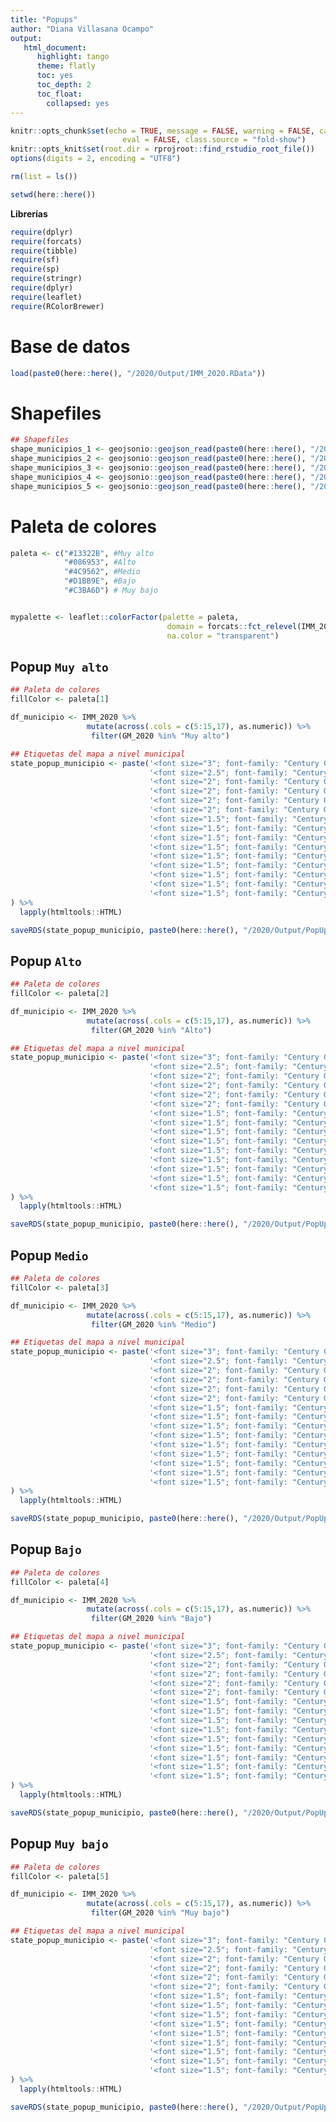 ```yaml
---
title: "Popups"
author: "Diana Villasana Ocampo"
output:
   html_document:
      highlight: tango
      theme: flatly
      toc: yes
      toc_depth: 2
      toc_float:
        collapsed: yes
---
```


```r
knitr::opts_chunk$set(echo = TRUE, message = FALSE, warning = FALSE, cache = FALSE, cache.lazy = FALSE, 
                         eval = FALSE, class.source = "fold-show")
knitr::opts_knit$set(root.dir = rprojroot::find_rstudio_root_file())
options(digits = 2, encoding = "UTF8")
```   
 
```r
rm(list = ls())
```

```r
setwd(here::here())
```

**Librerías**
```r
require(dplyr)
require(forcats)
require(tibble)
require(sf)
require(sp)
require(stringr)
require(dplyr)
require(leaflet)
require(RColorBrewer)
```
# Base de datos   

```r
load(paste0(here::here(), "/2020/Output/IMM_2020.RData"))
```

# Shapefiles 

```r
## Shapefiles
shape_municipios_1 <- geojsonio::geojson_read(paste0(here::here(), "/2020/Output/Shapes/municipios_1_json.geojson"), what = "sp") 
shape_municipios_2 <- geojsonio::geojson_read(paste0(here::here(), "/2020/Output/Shapes/municipios_2_json.geojson"), what = "sp") 
shape_municipios_3 <- geojsonio::geojson_read(paste0(here::here(), "/2020/Output/Shapes/municipios_3_json.geojson"), what = "sp") 
shape_municipios_4 <- geojsonio::geojson_read(paste0(here::here(), "/2020/Output/Shapes/municipios_4_json.geojson"), what = "sp") 
shape_municipios_5 <- geojsonio::geojson_read(paste0(here::here(), "/2020/Output/Shapes/municipios_5_json.geojson"), what = "sp") 
```


# Paleta de colores 

```r
paleta <- c("#13322B", #Muy alto
            "#086953", #Alto 
            "#4C9562", #Medio
            "#D1BB9E", #Bajo
            "#C3BA6D") # Muy bajo


mypalette <- leaflet::colorFactor(palette = paleta, 
                                   domain = forcats::fct_relevel(IMM_2020$GM_2020, c("Muy alto", "Alto", "Medio", "Bajo", "Muy bajo")), 
                                   na.color = "transparent")
```


## Popup `Muy alto`

```r
## Paleta de colores                         
fillColor <- paleta[1]

df_municipio <- IMM_2020 %>% 
                 mutate(across(.cols = c(5:15,17), as.numeric)) %>%
                  filter(GM_2020 %in% "Muy alto")

## Etiquetas del mapa a nivel municipal 
state_popup_municipio <- paste('<font size="3"; font-family: "Century Gothic"><strong>',"Estado:",'</strong>','<strong>', df_municipio$NOM_ENT,'</strong></font>','<br/>',
                               '<font size="2.5"; font-family: "Century Gothic"><strong>',"Municipio:",'</strong>','<strong>', df_municipio$NOM_MUN,'</strong></font>','<br/>',
                               '<font size="2"; font-family: "Century Gothic"><strong>',"Población Total:",'</strong></font>','<font size="2"; font-family: "Century Gothic"; color=', fillColor,'><strong>', formatC(df_municipio$POB_TOT, format = "f", big.mark = " ", digits = 0),'</strong></font>','<br/>',
                               '<font size="2"; font-family: "Century Gothic"><strong>',"Grado de marginación:",'</strong></font>','<font size="2"; font-family: "Century Gothic"; color=', fillColor,'><strong>', df_municipio$GM_2020,'</strong></font>','<br/>',
                               '<font size="2"; font-family: "Century Gothic"><strong>',"Índice de marginación:",'</strong></font>','<font size="2"; font-family: "Century Gothic"; color=', fillColor,'><strong>', format(round(df_municipio$IM_2020, 2), nsmall = 1),'</strong></font>','<br/>',
                               '<font size="2"; font-family: "Century Gothic"><strong>',"Índice de marginación normalizado:",'</strong></font>','<font size="2"; font-family: "Century Gothic"; color=', fillColor,'><strong>', format(round(df_municipio$IMN_2020, 2), nsmall = 1),'</strong></font>','<br/>',
                               '<font size="1.5"; font-family: "Century Gothic"><strong>',"% Población de 15 años y más analfabeta:",'</strong>', round(df_municipio$ANALF, 2),'</font>','<br/>',
                               '<font size="1.5"; font-family: "Century Gothic"><strong>',"% Población de 15 años o más sin educación básica:",'</strong>', round(df_municipio$SBASC, 2),'</font>','<br/>',
                               '<font size="1.5"; font-family: "Century Gothic"><strong>',"% Ocupantes en viviendas paticulares sin drenaje ni excusado:",'</strong>', round(df_municipio$OVSDE, 2),'<br/>', 
                               '<font size="1.5"; font-family: "Century Gothic"><strong>',"% Ocupantes en viviendas paticulares sin energía eléctrica:",'</strong>', round(df_municipio$OVSEE, 2),'</font>','<br/>', 
                               '<font size="1.5"; font-family: "Century Gothic"><strong>',"% Ocupantes en viviendas paticulares sin agua entubada:",'</strong>', round(df_municipio$OVSAE, 2),'</font>','<br/>',
                               '<font size="1.5"; font-family: "Century Gothic"><strong>',"% Ocupantes en viviendas paticulares con piso de tierra:",'</strong>', round(df_municipio$OVPT, 2),'</font>','<br/>',
                               '<font size="1.5"; font-family: "Century Gothic"><strong>',"% Viviendas paticulares con algún nivel de hacinamiento:",'</strong>', round(df_municipio$VHAC, 2),'</font>','<br/>',
                               '<font size="1.5"; font-family: "Century Gothic"><strong>',"% Población en localidades con menos de \n 5 000 habitantes:",'</strong>', round(df_municipio$PL.5000, 2),'</font>','<br/>',
                               '<font size="1.5"; font-family: "Century Gothic"><strong>',"% Población ocupada con ingresos menores a 2SM:",'</strong>', round(df_municipio$PO2SM, 2),'</font>'
) %>% 
  lapply(htmltools::HTML)

saveRDS(state_popup_municipio, paste0(here::here(), "/2020/Output/PopUp/state_popup_municipio1.RDS"))
```


## Popup `Alto`

```r
## Paleta de colores                         
fillColor <- paleta[2]

df_municipio <- IMM_2020 %>% 
                 mutate(across(.cols = c(5:15,17), as.numeric)) %>%
                  filter(GM_2020 %in% "Alto")

## Etiquetas del mapa a nivel municipal 
state_popup_municipio <- paste('<font size="3"; font-family: "Century Gothic"><strong>',"Estado:",'</strong>','<strong>', df_municipio$NOM_ENT,'</strong></font>','<br/>',
                               '<font size="2.5"; font-family: "Century Gothic"><strong>',"Municipio:",'</strong>','<strong>', df_municipio$NOM_MUN,'</strong></font>','<br/>',
                               '<font size="2"; font-family: "Century Gothic"><strong>',"Población Total:",'</strong></font>','<font size="2"; font-family: "Century Gothic"; color=', fillColor,'><strong>', formatC(df_municipio$POB_TOT, format = "f", big.mark = " ", digits = 0),'</strong></font>','<br/>',
                               '<font size="2"; font-family: "Century Gothic"><strong>',"Grado de marginación:",'</strong></font>','<font size="2"; font-family: "Century Gothic"; color=', fillColor,'><strong>', df_municipio$GM_2020,'</strong></font>','<br/>',
                               '<font size="2"; font-family: "Century Gothic"><strong>',"Índice de marginación:",'</strong></font>','<font size="2"; font-family: "Century Gothic"; color=', fillColor,'><strong>', format(round(df_municipio$IM_2020, 2), nsmall = 1),'</strong></font>','<br/>',
                               '<font size="2"; font-family: "Century Gothic"><strong>',"Índice de marginación normalizado:",'</strong></font>','<font size="2"; font-family: "Century Gothic"; color=', fillColor,'><strong>', format(round(df_municipio$IMN_2020, 2), nsmall = 1),'</strong></font>','<br/>',
                               '<font size="1.5"; font-family: "Century Gothic"><strong>',"% Población de 15 años y más analfabeta:",'</strong>', round(df_municipio$ANALF, 2),'</font>','<br/>',
                               '<font size="1.5"; font-family: "Century Gothic"><strong>',"% Población de 15 años o más sin educación básica:",'</strong>', round(df_municipio$SBASC, 2),'</font>','<br/>',
                               '<font size="1.5"; font-family: "Century Gothic"><strong>',"% Ocupantes en viviendas paticulares sin drenaje ni excusado:",'</strong>', round(df_municipio$OVSDE, 2),'<br/>', 
                               '<font size="1.5"; font-family: "Century Gothic"><strong>',"% Ocupantes en viviendas paticulares sin energía eléctrica:",'</strong>', round(df_municipio$OVSEE, 2),'</font>','<br/>', 
                               '<font size="1.5"; font-family: "Century Gothic"><strong>',"% Ocupantes en viviendas paticulares sin agua entubada:",'</strong>', round(df_municipio$OVSAE, 2),'</font>','<br/>',
                               '<font size="1.5"; font-family: "Century Gothic"><strong>',"% Ocupantes en viviendas paticulares con piso de tierra:",'</strong>', round(df_municipio$OVPT, 2),'</font>','<br/>',
                               '<font size="1.5"; font-family: "Century Gothic"><strong>',"% Viviendas paticulares con algún nivel de hacinamiento:",'</strong>', round(df_municipio$VHAC, 2),'</font>','<br/>',
                               '<font size="1.5"; font-family: "Century Gothic"><strong>',"% Población en localidades con menos de \n 5 000 habitantes:",'</strong>', round(df_municipio$PL.5000, 2),'</font>','<br/>',
                               '<font size="1.5"; font-family: "Century Gothic"><strong>',"% Población ocupada con ingresos menores a 2SM:",'</strong>', round(df_municipio$PO2SM, 2),'</font>'
) %>% 
  lapply(htmltools::HTML)

saveRDS(state_popup_municipio, paste0(here::here(), "/2020/Output/PopUp/state_popup_municipio2.RDS"))
```


## Popup `Medio`

```r
## Paleta de colores                         
fillColor <- paleta[3]

df_municipio <- IMM_2020 %>% 
                 mutate(across(.cols = c(5:15,17), as.numeric)) %>%
                  filter(GM_2020 %in% "Medio")

## Etiquetas del mapa a nivel municipal 
state_popup_municipio <- paste('<font size="3"; font-family: "Century Gothic"><strong>',"Estado:",'</strong>','<strong>', df_municipio$NOM_ENT,'</strong></font>','<br/>',
                               '<font size="2.5"; font-family: "Century Gothic"><strong>',"Municipio:",'</strong>','<strong>', df_municipio$NOM_MUN,'</strong></font>','<br/>',
                               '<font size="2"; font-family: "Century Gothic"><strong>',"Población Total:",'</strong></font>','<font size="2"; font-family: "Century Gothic"; color=', fillColor,'><strong>', formatC(df_municipio$POB_TOT, format = "f", big.mark = " ", digits = 0),'</strong></font>','<br/>',
                               '<font size="2"; font-family: "Century Gothic"><strong>',"Grado de marginación:",'</strong></font>','<font size="2"; font-family: "Century Gothic"; color=', fillColor,'><strong>', df_municipio$GM_2020,'</strong></font>','<br/>',
                               '<font size="2"; font-family: "Century Gothic"><strong>',"Índice de marginación:",'</strong></font>','<font size="2"; font-family: "Century Gothic"; color=', fillColor,'><strong>', format(round(df_municipio$IM_2020, 2), nsmall = 1),'</strong></font>','<br/>',
                               '<font size="2"; font-family: "Century Gothic"><strong>',"Índice de marginación normalizado:",'</strong></font>','<font size="2"; font-family: "Century Gothic"; color=', fillColor,'><strong>', format(round(df_municipio$IMN_2020, 2), nsmall = 1),'</strong></font>','<br/>',
                               '<font size="1.5"; font-family: "Century Gothic"><strong>',"% Población de 15 años y más analfabeta:",'</strong>', round(df_municipio$ANALF, 2),'</font>','<br/>',
                               '<font size="1.5"; font-family: "Century Gothic"><strong>',"% Población de 15 años o más sin educación básica:",'</strong>', round(df_municipio$SBASC, 2),'</font>','<br/>',
                               '<font size="1.5"; font-family: "Century Gothic"><strong>',"% Ocupantes en viviendas paticulares sin drenaje ni excusado:",'</strong>', round(df_municipio$OVSDE, 2),'<br/>', 
                               '<font size="1.5"; font-family: "Century Gothic"><strong>',"% Ocupantes en viviendas paticulares sin energía eléctrica:",'</strong>', round(df_municipio$OVSEE, 2),'</font>','<br/>', 
                               '<font size="1.5"; font-family: "Century Gothic"><strong>',"% Ocupantes en viviendas paticulares sin agua entubada:",'</strong>', round(df_municipio$OVSAE, 2),'</font>','<br/>',
                               '<font size="1.5"; font-family: "Century Gothic"><strong>',"% Ocupantes en viviendas paticulares con piso de tierra:",'</strong>', round(df_municipio$OVPT, 2),'</font>','<br/>',
                               '<font size="1.5"; font-family: "Century Gothic"><strong>',"% Viviendas paticulares con algún nivel de hacinamiento:",'</strong>', round(df_municipio$VHAC, 2),'</font>','<br/>',
                               '<font size="1.5"; font-family: "Century Gothic"><strong>',"% Población en localidades con menos de \n 5 000 habitantes:",'</strong>', round(df_municipio$PL.5000, 2),'</font>','<br/>',
                               '<font size="1.5"; font-family: "Century Gothic"><strong>',"% Población ocupada con ingresos menores a 2SM:",'</strong>', round(df_municipio$PO2SM, 2),'</font>'
) %>% 
  lapply(htmltools::HTML)

saveRDS(state_popup_municipio, paste0(here::here(), "/2020/Output/PopUp/state_popup_municipio3.RDS"))
```


## Popup `Bajo`

```r
## Paleta de colores                         
fillColor <- paleta[4]

df_municipio <- IMM_2020 %>% 
                 mutate(across(.cols = c(5:15,17), as.numeric)) %>%
                  filter(GM_2020 %in% "Bajo")

## Etiquetas del mapa a nivel municipal 
state_popup_municipio <- paste('<font size="3"; font-family: "Century Gothic"><strong>',"Estado:",'</strong>','<strong>', df_municipio$NOM_ENT,'</strong></font>','<br/>',
                               '<font size="2.5"; font-family: "Century Gothic"><strong>',"Municipio:",'</strong>','<strong>', df_municipio$NOM_MUN,'</strong></font>','<br/>',
                               '<font size="2"; font-family: "Century Gothic"><strong>',"Población Total:",'</strong></font>','<font size="2"; font-family: "Century Gothic"; color=', fillColor,'><strong>', formatC(df_municipio$POB_TOT, format = "f", big.mark = " ", digits = 0),'</strong></font>','<br/>',
                               '<font size="2"; font-family: "Century Gothic"><strong>',"Grado de marginación:",'</strong></font>','<font size="2"; font-family: "Century Gothic"; color=', fillColor,'><strong>', df_municipio$GM_2020,'</strong></font>','<br/>',
                               '<font size="2"; font-family: "Century Gothic"><strong>',"Índice de marginación:",'</strong></font>','<font size="2"; font-family: "Century Gothic"; color=', fillColor,'><strong>', format(round(df_municipio$IM_2020, 2), nsmall = 1),'</strong></font>','<br/>',
                               '<font size="2"; font-family: "Century Gothic"><strong>',"Índice de marginación normalizado:",'</strong></font>','<font size="2"; font-family: "Century Gothic"; color=', fillColor,'><strong>', format(round(df_municipio$IMN_2020, 2), nsmall = 1),'</strong></font>','<br/>',
                               '<font size="1.5"; font-family: "Century Gothic"><strong>',"% Población de 15 años y más analfabeta:",'</strong>', round(df_municipio$ANALF, 2),'</font>','<br/>',
                               '<font size="1.5"; font-family: "Century Gothic"><strong>',"% Población de 15 años o más sin educación básica:",'</strong>', round(df_municipio$SBASC, 2),'</font>','<br/>',
                               '<font size="1.5"; font-family: "Century Gothic"><strong>',"% Ocupantes en viviendas paticulares sin drenaje ni excusado:",'</strong>', round(df_municipio$OVSDE, 2),'<br/>', 
                               '<font size="1.5"; font-family: "Century Gothic"><strong>',"% Ocupantes en viviendas paticulares sin energía eléctrica:",'</strong>', round(df_municipio$OVSEE, 2),'</font>','<br/>', 
                               '<font size="1.5"; font-family: "Century Gothic"><strong>',"% Ocupantes en viviendas paticulares sin agua entubada:",'</strong>', round(df_municipio$OVSAE, 2),'</font>','<br/>',
                               '<font size="1.5"; font-family: "Century Gothic"><strong>',"% Ocupantes en viviendas paticulares con piso de tierra:",'</strong>', round(df_municipio$OVPT, 2),'</font>','<br/>',
                               '<font size="1.5"; font-family: "Century Gothic"><strong>',"% Viviendas paticulares con algún nivel de hacinamiento:",'</strong>', round(df_municipio$VHAC, 2),'</font>','<br/>',
                               '<font size="1.5"; font-family: "Century Gothic"><strong>',"% Población en localidades con menos de \n 5 000 habitantes:",'</strong>', round(df_municipio$PL.5000, 2),'</font>','<br/>',
                               '<font size="1.5"; font-family: "Century Gothic"><strong>',"% Población ocupada con ingresos menores a 2SM:",'</strong>', round(df_municipio$PO2SM, 2),'</font>'
) %>% 
  lapply(htmltools::HTML)

saveRDS(state_popup_municipio, paste0(here::here(), "/2020/Output/PopUp/state_popup_municipio4.RDS"))
```

## Popup `Muy bajo`

```r
## Paleta de colores                         
fillColor <- paleta[5]

df_municipio <- IMM_2020 %>% 
                 mutate(across(.cols = c(5:15,17), as.numeric)) %>%
                  filter(GM_2020 %in% "Muy bajo")

## Etiquetas del mapa a nivel municipal 
state_popup_municipio <- paste('<font size="3"; font-family: "Century Gothic"><strong>',"Estado:",'</strong>','<strong>', df_municipio$NOM_ENT,'</strong></font>','<br/>',
                               '<font size="2.5"; font-family: "Century Gothic"><strong>',"Municipio:",'</strong>','<strong>', df_municipio$NOM_MUN,'</strong></font>','<br/>',
                               '<font size="2"; font-family: "Century Gothic"><strong>',"Población Total:",'</strong></font>','<font size="2"; font-family: "Century Gothic"; color=', fillColor,'><strong>', formatC(df_municipio$POB_TOT, format = "f", big.mark = " ", digits = 0),'</strong></font>','<br/>',
                               '<font size="2"; font-family: "Century Gothic"><strong>',"Grado de marginación:",'</strong></font>','<font size="2"; font-family: "Century Gothic"; color=', fillColor,'><strong>', df_municipio$GM_2020,'</strong></font>','<br/>',
                               '<font size="2"; font-family: "Century Gothic"><strong>',"Índice de marginación:",'</strong></font>','<font size="2"; font-family: "Century Gothic"; color=', fillColor,'><strong>', format(round(df_municipio$IM_2020, 2), nsmall = 1),'</strong></font>','<br/>',
                               '<font size="2"; font-family: "Century Gothic"><strong>',"Índice de marginación normalizado:",'</strong></font>','<font size="2"; font-family: "Century Gothic"; color=', fillColor,'><strong>', format(round(df_municipio$IMN_2020, 2), nsmall = 1),'</strong></font>','<br/>',
                               '<font size="1.5"; font-family: "Century Gothic"><strong>',"% Población de 15 años y más analfabeta:",'</strong>', round(df_municipio$ANALF, 2),'</font>','<br/>',
                               '<font size="1.5"; font-family: "Century Gothic"><strong>',"% Población de 15 años o más sin educación básica:",'</strong>', round(df_municipio$SBASC, 2),'</font>','<br/>',
                               '<font size="1.5"; font-family: "Century Gothic"><strong>',"% Ocupantes en viviendas paticulares sin drenaje ni excusado:",'</strong>', round(df_municipio$OVSDE, 2),'<br/>', 
                               '<font size="1.5"; font-family: "Century Gothic"><strong>',"% Ocupantes en viviendas paticulares sin energía eléctrica:",'</strong>', round(df_municipio$OVSEE, 2),'</font>','<br/>', 
                               '<font size="1.5"; font-family: "Century Gothic"><strong>',"% Ocupantes en viviendas paticulares sin agua entubada:",'</strong>', round(df_municipio$OVSAE, 2),'</font>','<br/>',
                               '<font size="1.5"; font-family: "Century Gothic"><strong>',"% Ocupantes en viviendas paticulares con piso de tierra:",'</strong>', round(df_municipio$OVPT, 2),'</font>','<br/>',
                               '<font size="1.5"; font-family: "Century Gothic"><strong>',"% Viviendas paticulares con algún nivel de hacinamiento:",'</strong>', round(df_municipio$VHAC, 2),'</font>','<br/>',
                               '<font size="1.5"; font-family: "Century Gothic"><strong>',"% Población en localidades con menos de \n 5 000 habitantes:",'</strong>', round(df_municipio$PL.5000, 2),'</font>','<br/>',
                               '<font size="1.5"; font-family: "Century Gothic"><strong>',"% Población ocupada con ingresos menores a 2SM:",'</strong>', round(df_municipio$PO2SM, 2),'</font>'
) %>% 
  lapply(htmltools::HTML)

saveRDS(state_popup_municipio, paste0(here::here(), "/2020/Output/PopUp/state_popup_municipio5.RDS"))
```

